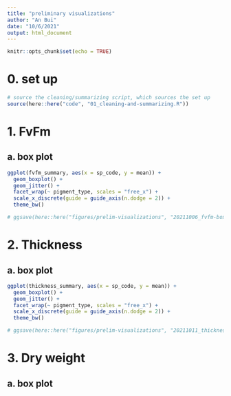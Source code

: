 ```yaml
---
title: "preliminary visualizations"
author: "An Bui"
date: "10/6/2021"
output: html_document
---
```


```r
knitr::opts_chunk$set(echo = TRUE)
```

# 0. set up
```r
# source the cleaning/summarizing script, which sources the set up
source(here::here("code", "01_cleaning-and-summarizing.R"))
```

# 1. FvFm 

## a. box plot

```r
ggplot(fvfm_summary, aes(x = sp_code, y = mean)) +
  geom_boxplot() +
  geom_jitter() +
  facet_wrap(~ pigment_type, scales = "free_x") +
  scale_x_discrete(guide = guide_axis(n.dodge = 2)) +
  theme_bw()

# ggsave(here::here("figures/prelim-visualizations", "20211006_fvfm-boxplot.jpg"))
```

# 2. Thickness

## a. box plot

```r
ggplot(thickness_summary, aes(x = sp_code, y = mean)) +
  geom_boxplot() +
  geom_jitter() +
  facet_wrap(~ pigment_type, scales = "free_x") +
  scale_x_discrete(guide = guide_axis(n.dodge = 2)) +
  theme_bw()

# ggsave(here::here("figures/prelim-visualizations", "20211011_thickness-boxplot.jpg"))
```

# 3. Dry weight

## a. box plot

```r



```

